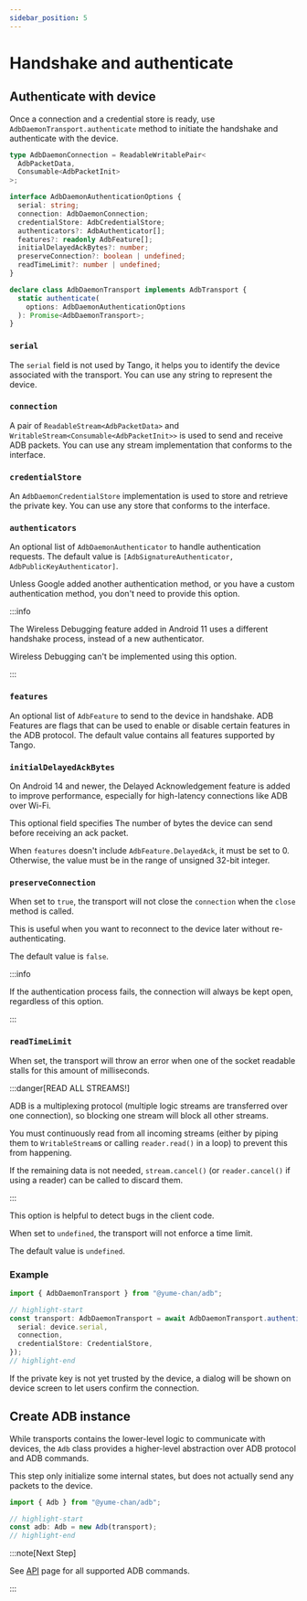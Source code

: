 ```yaml
---
sidebar_position: 5
---
```


# Handshake and authenticate

## Authenticate with device

Once a connection and a credential store is ready, use `AdbDaemonTransport.authenticate` method to initiate the handshake and authenticate with the device.

```ts
type AdbDaemonConnection = ReadableWritablePair<
  AdbPacketData,
  Consumable<AdbPacketInit>
>;

interface AdbDaemonAuthenticationOptions {
  serial: string;
  connection: AdbDaemonConnection;
  credentialStore: AdbCredentialStore;
  authenticators?: AdbAuthenticator[];
  features?: readonly AdbFeature[];
  initialDelayedAckBytes?: number;
  preserveConnection?: boolean | undefined;
  readTimeLimit?: number | undefined;
}

declare class AdbDaemonTransport implements AdbTransport {
  static authenticate(
    options: AdbDaemonAuthenticationOptions
  ): Promise<AdbDaemonTransport>;
}
```

### `serial`

The `serial` field is not used by Tango, it helps you to identify the device associated with the transport. You can use any string to represent the device.

### `connection`

A pair of `ReadableStream<AdbPacketData>` and `WritableStream<Consumable<AdbPacketInit>>` is used to send and receive ADB packets. You can use any stream implementation that conforms to the interface.

### `credentialStore`

An `AdbDaemonCredentialStore` implementation is used to store and retrieve the private key. You can use any store that conforms to the interface.

### `authenticators`

An optional list of `AdbDaemonAuthenticator` to handle authentication requests. The default value is `[AdbSignatureAuthenticator, AdbPublicKeyAuthenticator]`.

Unless Google added another authentication method, or you have a custom authentication method, you don't need to provide this option.

:::info

The Wireless Debugging feature added in Android 11 uses a different handshake process, instead of a new authenticator.

Wireless Debugging can't be implemented using this option.

:::

### `features`

An optional list of `AdbFeature` to send to the device in handshake. ADB Features are flags that can be used to enable or disable certain features in the ADB protocol. The default value contains all features supported by Tango.

### `initialDelayedAckBytes`

On Android 14 and newer, the Delayed Acknowledgement feature is added to improve performance, especially for high-latency connections like ADB over Wi-Fi.

This optional field specifies The number of bytes the device can send before receiving an ack packet.

When `features` doesn't include `AdbFeature.DelayedAck`, it must be set to 0. Otherwise, the value must be in the range of unsigned 32-bit integer.

### `preserveConnection`

When set to `true`, the transport will not close the `connection` when the `close` method is called.

This is useful when you want to reconnect to the device later without re-authenticating.

The default value is `false`.

:::info

If the authentication process fails, the connection will always be kept open, regardless of this option.

:::

### `readTimeLimit`

When set, the transport will throw an error when one of the socket readable stalls for this amount of milliseconds.

:::danger[READ ALL STREAMS!]

ADB is a multiplexing protocol (multiple logic streams are transferred over one connection), so blocking one stream will block all other streams.

You must continuously read from all incoming streams (either by piping them to `WritableStream`s or calling `reader.read()` in a loop) to prevent this from happening.

If the remaining data is not needed, `stream.cancel()` (or `reader.cancel()` if using a reader) can be called to discard them.

:::

This option is helpful to detect bugs in the client code.

When set to `undefined`, the transport will not enforce a time limit.

The default value is `undefined`.

### Example

```ts transpile
import { AdbDaemonTransport } from "@yume-chan/adb";

// highlight-start
const transport: AdbDaemonTransport = await AdbDaemonTransport.authenticate({
  serial: device.serial,
  connection,
  credentialStore: CredentialStore,
});
// highlight-end
```

If the private key is not yet trusted by the device, a dialog will be shown on device screen to let users confirm the connection.

## Create ADB instance

While transports contains the lower-level logic to communicate with devices, the `Adb` class provides a higher-level abstraction over ADB protocol and ADB commands.

This step only initialize some internal states, but does not actually send any packets to the device.

```ts transpile
import { Adb } from "@yume-chan/adb";

// highlight-start
const adb: Adb = new Adb(transport);
// highlight-end
```

:::note[Next Step]

See [API](../../api/index.mdx) page for all supported ADB commands.

:::
